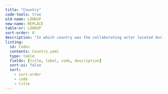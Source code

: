 ```yaml
---
title: "Country"
code-tools: true
old-name: LOOKUP
new-name: REPLACE
table-nr: LOOKUP
sort-order: 0
description: "In which country was the collaborating actor located during the collaboration. ISO 3166-1 alpha-3 codes with amendment."
listing:
  id: Codes
  contents: Country.yaml
  type: table
  fields: [title, label, code, description]
  sort-ui: false
  sort:
    - sort-order
    - code
    - title
---
```


:::{ #Codes }
:::
